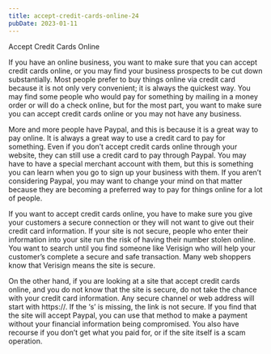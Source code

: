 ```yaml
---
title: accept-credit-cards-online-24
pubDate: 2023-01-11
---
```


Accept Credit Cards Online

If you have an online business, you want to make sure that you can accept credit cards online, or you may find your business prospects to be cut down substantially. Most people prefer to buy things online via credit card because it is not only very convenient; it is always the quickest way. You may find some people who would pay for something by mailing in a money order or will do a check online, but for the most part, you want to make sure you can accept credit cards online or you may not have any business.

More and more people have Paypal, and this is because it is a great way to pay online. It is always a great way to use a credit card to pay for something. Even if you don’t accept credit cards online through your website, they can still use a credit card to pay through Paypal. You may have to have a special merchant account with them, but this is something you can learn when you go to sign up your business with them. If you aren’t considering Paypal, you may want to change your mind on that matter because they are becoming a preferred way to pay for things online for a lot of people.

If you want to accept credit cards online, you have to make sure you give your customers a secure connection or they will not want to give out their credit card information. If your site is not secure, people who enter their information into your site run the risk of having their number stolen online. You want to search until you find someone like Verisign who will help your customer’s complete a secure and safe transaction. Many web shoppers know that Verisign means the site is secure.

On the other hand, if you are looking at a site that accept credit cards online, and you do not know that the site is secure, do not take the chance with your credit card information. Any secure channel or web address will start with https://. If the ‘s’ is missing, the link is not secure. If you find that the site will accept Paypal, you can use that method to make a payment without your financial information being compromised. You also have recourse if you don’t get what you paid for, or if the site itself is a scam operation.